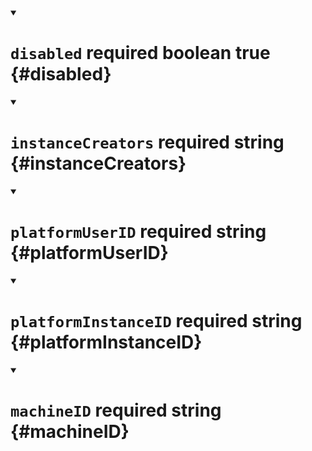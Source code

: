


<details className="config-field" data-expandable="false" open>
<summary>

# `disabled` <span className="config-field-required" data-required="false">required</span> <span className="config-field-type">boolean</span> <span className="config-field-default">true</span> <span className="config-field-enum"></span> {#disabled}



</summary>



</details>



<details className="config-field" data-expandable="false" open>
<summary>

# `instanceCreators` <span className="config-field-required" data-required="true">required</span> <span className="config-field-type">string</span> <span className="config-field-default"></span> <span className="config-field-enum"></span> {#instanceCreators}



</summary>



</details>



<details className="config-field" data-expandable="false" open>
<summary>

# `platformUserID` <span className="config-field-required" data-required="true">required</span> <span className="config-field-type">string</span> <span className="config-field-default"></span> <span className="config-field-enum"></span> {#platformUserID}



</summary>



</details>



<details className="config-field" data-expandable="false" open>
<summary>

# `platformInstanceID` <span className="config-field-required" data-required="true">required</span> <span className="config-field-type">string</span> <span className="config-field-default"></span> <span className="config-field-enum"></span> {#platformInstanceID}



</summary>



</details>



<details className="config-field" data-expandable="false" open>
<summary>

# `machineID` <span className="config-field-required" data-required="true">required</span> <span className="config-field-type">string</span> <span className="config-field-default"></span> <span className="config-field-enum"></span> {#machineID}



</summary>



</details>
